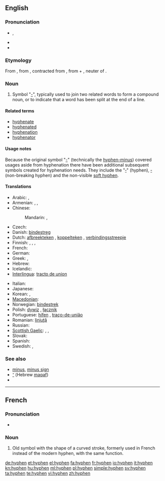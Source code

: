 ==English==
{{wikipedia}}

===Pronunciation===
* {{a|UK}} {{IPA|/ˈhaɪ.fən/}}, {{SAMPA|/"haI.f@n/}}
* {{audio|En-us-hyphen.ogg|Audio (US)}}
* {{rhymes|aɪfən}}

===Etymology===
From {{etyl|LL.}}, from {{etyl|grc}} {{term|ὑφέν||together|sc=Polytonic|tr=hyphen|lang=grc}}, contracted from {{term|ὑφ' ἕν||under one|tr=hyph' hen|lang=grc|sc=polytonic}}, from {{term|ὑπό||under|tr=hypo|lang=grc|sc=polytonic}} + {{term|ἕν||one|tr=hen|lang=grc|sc=polytonic}}, neuter of {{term|εἷς||one|tr=heis|lang=grc|sc=polytonic}}.

===Noun===
{{en-noun}}

# Symbol "[[-]]", typically used to join two related words to form a compound noun, or to indicate that a word has been split at the end of a line.

====Related terms====
* [[hyphenate]]
* [[hyphenated]]
* [[hyphenation]]
* [[hyphenator]]

====Usage notes====
Because the original symbol "[[-]]" (technically the [[hyphen-minus]]) covered usages aside from hyphenation there have been additional subsequent symbols created for hyphenation needs. They include the "[[‐]]" (hyphen), [[‑]] (non-breaking hyphen) and the non-visible [[soft hyphen]].

====Translations====
{{trans-top|symbol used to join words or to indicate a word has been split}}
* Arabic: {{t|ar|شحطة|f|tr=sháHTa}},  {{t|ar|شرطة|f|tr=shárTa}}
* Armenian: {{t-|hy|միության գծիկ|tr=miut’yan gçik}},  {{t-|hy|դեֆիս|tr=defis}},  {{t-|hy|ենթամնա|tr=ent’amna}}
* Chinese:
*: Mandarin: {{t|cmn|連字號|sc=Hani}},  {{t|cmn|连字号|tr=liánzìhào|sc=Hani}}
* Czech: {{t-|cs|spojovník|m}}
* Danish: [[bindestreg]]
* Dutch: [[afbreekteken]] {{n}}, [[koppelteken]] {{n}}, [[verbindingsstreepje]] {{n}}
* Finnish: {{t-|fi|tavuviiva}}, {{t+|fi|yhdysmerkki}}, {{t-|fi|yhdysviiva}}, {{t-|fi|väliviiva}}
* French: {{t+|fr|trait d'union|m}}
* German: {{t+|de|Bindestrich|m}}
* Greek: {{t+|el|παύλα|f|tr=pávla}}, {{t-|el|ενωτικό σημείο|n|tr=enotikó simío}}
* Hebrew: {{t+|he|מקף|m|tr=makaf}}
* Icelandic: {{t+|is|bandstrik|n}}
* [[Interlingua]]: [[tracto de union]]
{{trans-mid}}
* Italian: {{t+|it|trattino|m}}
* Japanese: {{t|ja|ハイフン|tr=haifun}}
* Korean: {{t-|ko|붙임표|tr=buchimpyo|sc=Hang}}, {{t|ko|하이픈|tr=haifeun|sc=Kore}}
* [[Macedonian]]: {{t|mk|цртичка|f|tr=c'rtička}}
* Norwegian: [[bindestrek]] {{m}}
* Polish: [[dywiz]] {{m}}, [[łącznik]] {{m}}
* Portuguese: [[hífen]] {{m}}, [[traço-de-união]] {{m}}
* Romanian: [[liniuţă]] {{f}}
* Russian: {{t+|ru|дефис|m|tr=defís}}
* [[Scottish Gaelic]]: {{t-|gd|sgrìob-cheangail|f|xs=Scottish Gaelic}},  {{t-|gd|strìoch|f|xs=Scottish Gaelic}},  {{t-|gd|tàthan|m|xs=Scottish Gaelic}}
* Slovak: {{t-|sk|pomlčka|f}}
* Spanish: {{t+|es|guión|m}}
* Swedish: {{t+|sv|bindestreck|n}}, {{t+|sv|divis}}
{{trans-bottom}}

===See also===
* [[minus]], [[minus sign]]
* [[־]] (Hebrew [[maqaf]])
* {{pedialite}}
{{punctuation}}

----

==French==

===Pronunciation===
* {{IPA|/ˈi.fɛn/|lang=fr}}

===Noun===
{{fr-noun|m}}

# Old symbol with the shape of a curved stroke, formerly used in French instead of the modern hyphen, with the same function.

[[de:hyphen]]
[[et:hyphen]]
[[el:hyphen]]
[[fa:hyphen]]
[[fr:hyphen]]
[[io:hyphen]]
[[it:hyphen]]
[[kn:hyphen]]
[[hu:hyphen]]
[[ml:hyphen]]
[[pl:hyphen]]
[[simple:hyphen]]
[[sv:hyphen]]
[[ta:hyphen]]
[[te:hyphen]]
[[vi:hyphen]]
[[zh:hyphen]]